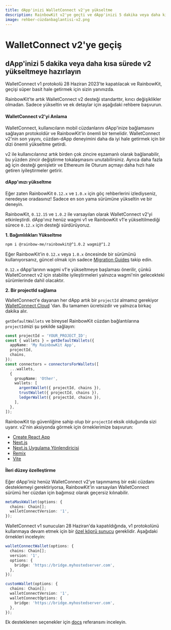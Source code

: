 ```yaml
---
title: dApp'inizi WalletConnect v2'ye yükseltme
description: RainbowKit v2'ye geçti ve dApp'inizi 5 dakika veya daha kısa sürede hazırlayabilirsiniz
image: rehber-cüzdanbaglantisi-v2.png
---
```


# WalletConnect v2'ye geçiş

## dApp'inizi 5 dakika veya daha kısa sürede v2 yükseltmeye hazırlayın

WalletConnect v1 protokolü 28 Haziran 2023'te kapatılacak ve RainbowKit, geçişi süper basit hale getirmek için sizin yanınızda.

RainbowKit'te artık WalletConnect v2 desteği standarttır, kırıcı değişiklikler olmadan. Sadece yükseltin ve ek detaylar için aşağıdaki rehbere başvurun.

#### WalletConnect v2'yi Anlama

WalletConnect, kullanıcıların mobil cüzdanlarını dApp'inize bağlamasını sağlayan protokoldür ve RainbowKit'in önemli bir temelidir. WalletConnect v2'nin son yayını, cüzdan-dApp deneyimini daha da iyi hale getirmek için bir dizi önemli yükseltme getirdi.

v2 ile kullanıcılarınız artık birden çok zincire eşzamanlı olarak bağlanabilir, bu yüzden zincir değiştirme tokalaşmasını unutabilirsiniz. Ayrıca daha fazla ağ için desteği genişletir ve Ethereum ile Oturum açmayı daha hızlı hale getiren iyileştirmeler getirir.

#### dApp'ınızı yükseltme

Eğer zaten RainbowKit `0.12.x` ve `1.0.x` için göç rehberlerini izlediyseniz, neredeyse oradasınız! Sadece en son yama sürümüne yükseltin ve bir deneyin.

RainbowKit, `0.12.15` ve `1.0.2` ile varsayılan olarak WalletConnect v2'yi etkinleştirdi. dApp'ınız henüz wagmi v1 ve RainbowKit v1'e yükseltilmediği sürece `0.12.x` için desteği sürdürüyoruz.

**1. Bağımlılıkları Yükseltme**

```bash
npm i @rainbow-me/rainbowkit@^1.0.2 wagmi@^1.2
```

Eğer RainbowKit'in `0.12.x` veya `1.0.x` öncesinde bir sürümünü kullanıyorsanız, güncel olmak için sadece [Migration Guides](/docs/migration-guide) takip edin.

`0.12.x` dApp'larının wagmi v1'e yükseltmeye başlaması önerilir, çünkü WalletConnect v2 için stabilite iyileştirmeleri yalnızca wagmi'nin gelecekteki sürümlerinde dahil olacaktır.

**2. Bir projectId sağlama**

WalletConnect'e dayanan her dApp artık bir `projectId` almamız gerekiyor [WalletConnect Cloud](https://cloud.walletconnect.com/) 'dan. Bu tamamen ücretsizdir ve yalnızca birkaç dakika alır.

`getDefaultWallets` ve bireysel RainbowKit cüzdan bağlantılarına `projectId`nizi şu şekilde sağlayın:

```ts
const projectId = 'YOUR_PROJECT_ID';
const { wallets } = getDefaultWallets({
  appName: 'My RainbowKit App',
  projectId,
  chains,
});
const connectors = connectorsForWallets([
  ...wallets,
  {
    groupName: 'Other',
    wallets: [
      argentWallet({ projectId, chains }),
      trustWallet({ projectId, chains }),
      ledgerWallet({ projectId, chains }),
    ],
  },
]);
```

RainbowKit tip güvenliğine sahip olup bir `projectId` eksik olduğunda sizi uyarır. v2'nin aksiyonda görmek için örneklerimize başvurun:

-   [Create React App](https://codesandbox.io/p/sandbox/github/rainbow-me/rainbowkit/tree/main/examples/with-create-react-app)
-   [Next.js](https://codesandbox.io/p/sandbox/github/rainbow-me/rainbowkit/tree/main/examples/with-next)
-   [Next.js Uygulama Yönlendiricisi](https://codesandbox.io/p/sandbox/github/rainbow-me/rainbowkit/tree/main/examples/with-next-app)
-   [Remix](https://codesandbox.io/p/sandbox/github/rainbow-me/rainbowkit/tree/main/examples/with-remix)
-   [Vite](https://codesandbox.io/p/sandbox/github/rainbow-me/rainbowkit/tree/main/examples/with-vite)

#### İleri düzey özelleştirme

Eğer dApp'iniz henüz WalletConnect v2'ye taşınmamış bir eski cüzdanı desteklemeyi gerektiriyorsa, RainbowKit'in varsayılan WalletConnect sürümü her cüzdan için bağımsız olarak geçersiz kılınabilir.

```ts
metaMaskWallet(options: {
  chains: Chain[];
  walletConnectVersion: '1',
});
```

WalletConnect v1 sunucuları 28 Haziran'da kapatıldığında, v1 protokolünü kullanmaya devam etmek için bir [özel köprü sunucu](https://docs.walletconnect.com/1.0/bridge-server) gereklidir. Aşağıdaki örnekleri inceleyin:

```ts
walletConnectWallet(options: {
  chains: Chain[];
  version: '1',
  options: {
    bridge: 'https://bridge.myhostedserver.com',
  },
});

customWallet(options: {
  chains: Chain[];
  walletConnectVersion: '1',
  walletConnectOptions: {
    bridge: 'https://bridge.myhostedserver.com',
  },
});
```

Ek desteklenen seçenekler için [docs](https://www.rainbowkit.com/docs/custom-wallet-list#walletconnect) referansını inceleyin.
